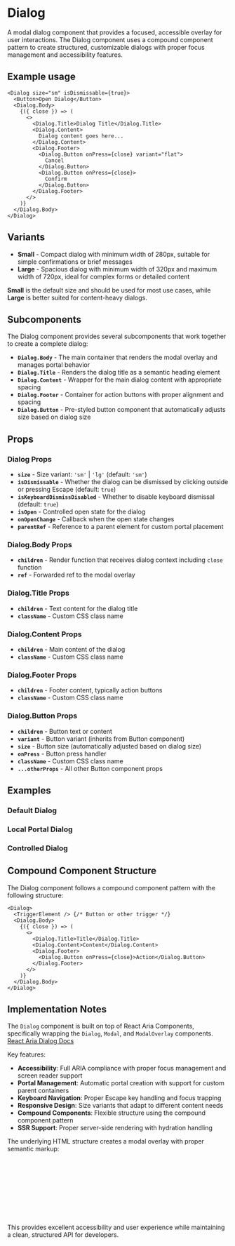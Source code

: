 

<Meta of={DialogStories} />

# Dialog
A modal dialog component that provides a focused, accessible overlay for user interactions. The Dialog component uses a compound component pattern to create structured, customizable dialogs with proper focus management and accessibility features.

## Example usage
```tsx
<Dialog size="sm" isDismissable={true}>
  <Button>Open Dialog</Button>
  <Dialog.Body>
    {({ close }) => (
      <>
        <Dialog.Title>Dialog Title</Dialog.Title>
        <Dialog.Content>
          Dialog content goes here...
        </Dialog.Content>
        <Dialog.Footer>
          <Dialog.Button onPress={close} variant="flat">
            Cancel
          </Dialog.Button>
          <Dialog.Button onPress={close}>
            Confirm
          </Dialog.Button>
        </Dialog.Footer>
      </>
    )}
  </Dialog.Body>
</Dialog>
```

## Variants

* **Small** - Compact dialog with minimum width of 280px, suitable for simple confirmations or brief messages
* **Large** - Spacious dialog with minimum width of 320px and maximum width of 720px, ideal for complex forms or detailed content

**Small** is the default size and should be used for most use cases, while **Large** is better suited for content-heavy dialogs.

<Canvas of={DialogStories.Default} />

## Subcomponents

The Dialog component provides several subcomponents that work together to create a complete dialog:

- **`Dialog.Body`** - The main container that renders the modal overlay and manages portal behavior
- **`Dialog.Title`** - Renders the dialog title as a semantic heading element
- **`Dialog.Content`** - Wrapper for the main dialog content with appropriate spacing
- **`Dialog.Footer`** - Container for action buttons with proper alignment and spacing
- **`Dialog.Button`** - Pre-styled button component that automatically adjusts size based on dialog size

## Props

### Dialog Props
- **`size`** - Size variant: `'sm'` | `'lg'` (default: `'sm'`)
- **`isDismissable`** - Whether the dialog can be dismissed by clicking outside or pressing Escape (default: `true`)
- **`isKeyboardDismissDisabled`** - Whether to disable keyboard dismissal (default: `true`)
- **`isOpen`** - Controlled open state for the dialog
- **`onOpenChange`** - Callback when the open state changes
- **`parentRef`** - Reference to a parent element for custom portal placement

### Dialog.Body Props
- **`children`** - Render function that receives dialog context including `close` function
- **`ref`** - Forwarded ref to the modal overlay

### Dialog.Title Props
- **`children`** - Text content for the dialog title
- **`className`** - Custom CSS class name

### Dialog.Content Props
- **`children`** - Main content of the dialog
- **`className`** - Custom CSS class name

### Dialog.Footer Props
- **`children`** - Footer content, typically action buttons
- **`className`** - Custom CSS class name

### Dialog.Button Props
- **`children`** - Button text or content
- **`variant`** - Button variant (inherits from Button component)
- **`size`** - Button size (automatically adjusted based on dialog size)
- **`onPress`** - Button press handler
- **`className`** - Custom CSS class name
- **`...otherProps`** - All other Button component props

## Examples

### Default Dialog
<Canvas of={DialogStories.Default} />

### Local Portal Dialog
<Canvas of={DialogStories.LocalPortal} />

### Controlled Dialog
<Canvas of={DialogStories.Controlled} />

## Compound Component Structure
The Dialog component follows a compound component pattern with the following structure:

```tsx
<Dialog>
  <TriggerElement /> {/* Button or other trigger */}
  <Dialog.Body>
    {({ close }) => (
      <>
        <Dialog.Title>Title</Dialog.Title>
        <Dialog.Content>Content</Dialog.Content>
        <Dialog.Footer>
          <Dialog.Button onPress={close}>Action</Dialog.Button>
        </Dialog.Footer>
      </>
    )}
  </Dialog.Body>
</Dialog>
```

## Implementation Notes
The `Dialog` component is built on top of React Aria Components, specifically wrapping the `Dialog`, `Modal`, and `ModalOverlay` components. [React Aria Dialog Docs](https://react-spectrum.adobe.com/react-spectrum/Dialog.html)

Key features:
- **Accessibility**: Full ARIA compliance with proper focus management and screen reader support
- **Portal Management**: Automatic portal creation with support for custom parent containers
- **Keyboard Navigation**: Proper Escape key handling and focus trapping
- **Responsive Design**: Size variants that adapt to different content needs
- **Compound Components**: Flexible structure using the compound component pattern
- **SSR Support**: Proper server-side rendering with hydration handling

The underlying HTML structure creates a modal overlay with proper semantic markup:
```html
<div class="modal-overlay">
  <div class="modal">
    <div class="dialog">
      <h2 class="dialog-title">Title</h2>
      <div class="dialog-content">Content</div>
      <div class="dialog-footer">Actions</div>
    </div>
  </div>
</div>
```

This provides excellent accessibility and user experience while maintaining a clean, structured API for developers.
